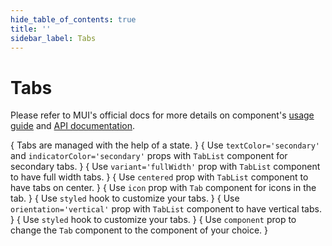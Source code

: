 ```yaml
---
hide_table_of_contents: true
title: ''
sidebar_label: Tabs
---
```




<h1 className='!m-0'>Tabs</h1>

<div className='template-bg-color' />

Please refer to MUI's official docs for more details on component's [usage guide](https://mui.com/material-ui/react-tabs/) and [API documentation](https://mui.com/material-ui/react-tabs/#api).

<Grid container spacing={6}>
  <Grid item xs={12} md={6}>
    <CardSnippet
      title='Basic Tabs'
      code={SourceCodeTabsBasic}
    >
      {
        <Typography className='mbe-4'>
          Tabs are managed with the help of a state.
        </Typography>
      }
      <TabsBasic />
    </CardSnippet>
  </Grid>
  <Grid item xs={12} md={6}>
    <CardSnippet
      title='Color'
      code={SourceCodeTabsColor}
    >
      {
        <Typography className='mbe-4'>
          Use <code>textColor='secondary'</code> and <code>indicatorColor='secondary'</code> props with <code>TabList</code> component for secondary tabs.
        </Typography>
      }
      <TabsColor />
    </CardSnippet>
  </Grid>
  <Grid item xs={12} md={6}>
    <CardSnippet
      title='Full Width Tabs'
      code={SourceCodeTabsFullWidth}
    >
      {
        <Typography className='mbe-4'>
          Use <code>variant='fullWidth'</code> prop with <code>TabList</code> component to have full width tabs.
        </Typography>
      }
      <TabsFullWidth />
    </CardSnippet>
  </Grid>
  <Grid item xs={12} md={6}>
    <CardSnippet
      title='Centered Tabs'
      code={SourceCodeTabsCentered}
    >
      {
        <Typography className='mbe-4'>
          Use <code>centered</code> prop with <code>TabList</code> component to have tabs on center.
        </Typography>
      }
      <TabsCentered />
    </CardSnippet>
  </Grid>
  <Grid item xs={12} md={6}>
    <CardSnippet
      title='Icon Tabs'
      code={SourceCodeTabsIcon}
    >
      {
        <Typography className='mbe-4'>
          Use <code>icon</code> prop with <code>Tab</code> component for icons in the tab.
        </Typography>
      }
      <TabsIcon />
    </CardSnippet>
  </Grid>
  <Grid item xs={12} md={6}>
    <CardSnippet
      title='Customized Tabs'
      code={SourceCodeTabsCustomized}
    >
      {
        <Typography className='mbe-4'>
          Use <code>styled</code> hook to customize your tabs.
        </Typography>
      }
      <TabsCustomized />
    </CardSnippet>
  </Grid>
  <Grid item xs={12} md={6}>
    <CardSnippet
      title='Vertical Tabs'
      code={SourceCodeTabsVertical}
    >
      {
        <Typography className='mbe-4'>
          Use <code>orientation='vertical'</code> prop with <code>TabList</code> component to have vertical tabs.
        </Typography>
      }
      <TabsVertical />
    </CardSnippet>
  </Grid>
  <Grid item xs={12} md={6}>
    <CardSnippet
      title='Customized Vertical Tabs'
      code={SourceCodeTabsCustomizedVertical}
    >
      {
        <Typography className='mbe-4'>
          Use <code>styled</code> hook to customize your tabs.
        </Typography>
      }
      <TabsCustomizedVertical />
    </CardSnippet>
  </Grid>
  <Grid item xs={12} md={6}>
    <CardSnippet
      title='Nav Tabs'
      code={SourceCodeTabsNav}
    >
      {
        <Typography className='mbe-4'>
          Use <code>component</code> prop to change the <code>Tab</code> component to the component of your choice.
        </Typography>
      }
      <TabsNav />
    </CardSnippet>
  </Grid>
</Grid>